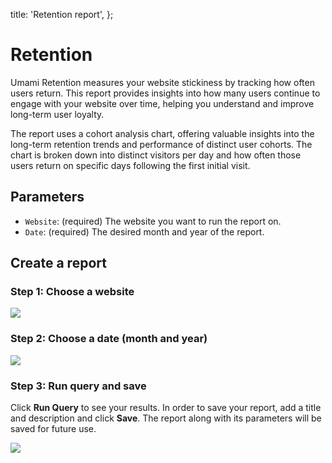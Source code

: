  title: 'Retention report',
};

# Retention

Umami Retention measures your website stickiness by tracking how often users return.
This report provides insights into how many users continue to engage with your website over time, helping you understand and improve long-term user loyalty.

The report uses a cohort analysis chart, offering valuable insights into the long-term retention trends and performance of distinct user cohorts.
The chart is broken down into distinct visitors per day and how often those users return on specific days following the first initial visit.

## Parameters

- `Website`: (required) The website you want to run the report on.
- `Date`: (required) The desired month and year of the report.

## Create a report

### Step 1: Choose a website

<img src="/images/v2/retention-website.png" />

### Step 2: Choose a date (month and year)

<img src="/images/v2/retention-date.png" />

### Step 3: Run query and save

Click **Run Query** to see your results. In order to save your report, add a title and description and click **Save**.
The report along with its parameters will be saved for future use.

<img src="/images/v2/retention-details.png" />

